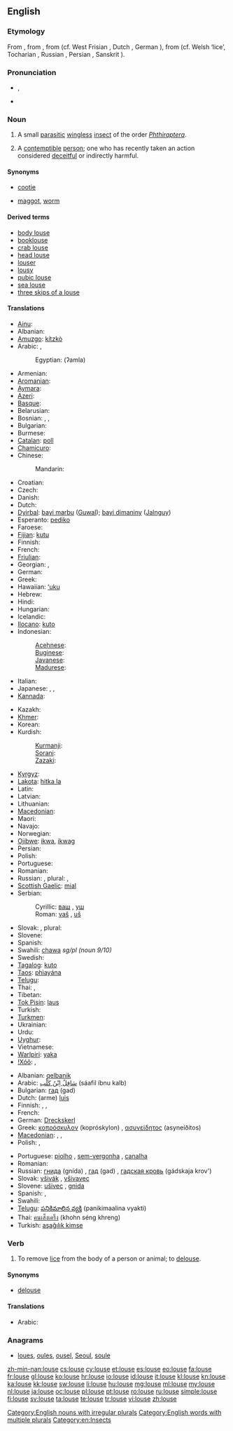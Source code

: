 {{wikipedia}}
==English==

===Etymology===
From {{etyl|enm}} {{term|lows|lows(e)|lang=enm}}, from {{etyl|ang}} {{term|lus|lūs|lang=ang}}, from {{proto|Germanic|lūs}} (cf. West Frisian {{term|lûs|lang=fy}}, Dutch {{term|luis|lang=nl}}, German {{term|Laus|lang=de}}), from {{proto|Indo-European|lus}} (cf. Welsh {{term|llau|lang=cy}} ‘lice’, Tocharian {{term|luwa|lang=txb}}, Russian {{term|вошь|tr=voš’|lang=ru|sc=Cyrl}}, Persian {{term||rišk|lang=fa}}, Sanskrit {{term||yūkā}}).

===Pronunciation===
* {{a|UK}} {{IPA|/laʊs/}}, {{SAMPA|/laUs/}}
* {{rhymes|aʊs}}

===Noun===
{{en-noun|pl=[[lice]] or {{qualifier|nonstandard}} [[louses]]}}

# A small [[parasitic]] [[wingless]] [[insect]] of the order ''[[Phthiraptera]]''.
# {{colloquial|dated|not usually used in plural form}} A [[contemptible]] [[person]]; one who has recently taken an action considered [[deceitful]] or indirectly harmful.

====Synonyms====
* {{sense|insect}} {{qualifier|North America}} [[cootie]]
* {{sense|contemptible person}} [[maggot]], [[worm]]

====Derived terms====
* [[body louse]]
* [[booklouse]]
* [[crab louse]]
* [[head louse]]
* [[louser]]
* [[lousy]]
* [[pubic louse]]
* [[sea louse]]
* [[three skips of a louse]]

====Translations====
{{trans-top|insect}}
* [[Ainu]]: {{tø|ain|キ|tr=ki}}
* Albanian: {{t-|sq|morr|xs=Albanian}}
* [[Amuzgo]]: [[kítzkò]]
* Arabic: {{t|ar|قملة|f|tr=qámla|alt=قَمْلَةٌ|sc=Arab}}, {{qualifier|collective}} {{t|ar|قمل|m|tr=qaml|alt=قَمْلٌ|sc=Arab}}
*: Egyptian: (ʔamla)
* Armenian: {{t|hy|ոջիլ|tr=voǰil|sc=Armn}}
* [[Aromanian]]: {{tø|rup|piduclju}}
* [[Aymara]]: {{t|ay|lapʼa}}
* [[Azeri]]: {{t|az|bit}}
* [[Basque]]: {{t|eu|zorri|xs=Basque}}
* Belarusian: {{t|be|вош|f|tr=voš|sc=Cyrl}}
* Bosnian: {{t-|bs|uš|f}}, {{t-|bs|vaš|f}}, {{t|bs|vaška|f}}
* Bulgarian: {{t+|bg|въшка|f|tr=vəška}}
* Burmese: {{t|my|သန်း|tr=than:|sc=Mymr}}
* [[Catalan]]: [[poll]] {{m}}
* [[Chamicuro]]: {{tø|ccc|nijpa}}
* Chinese:
*: Mandarin: {{t|zh|虱子|tr=shīzi|sc=Hani}}
* Croatian: {{t+|hr|uš|f}}
* Czech: {{t+|cs|veš|f}}
* Danish: {{t-|da|lus|c}}
* Dutch: {{t+|nl|luis|f}}
* [[Dyirbal]]: [[bayi marbu]] ([[Guwal]]); [[bayi dimaniny]] ([[Jalnguy]])
* Esperanto: [[pediko]]
* Faroese: {{t-|fo|lús|xs=Faroese}}
* [[Fijian]]: [[kutu]]
* Finnish: {{t+|fi|täi}}
* French: {{t+|fr|pou|m}}
* [[Friulian]]: {{tø|fur|pedoli}}
* Georgian: {{t|ka|მკბენარი|tr=mkbenari|sc=Geor|xs=Georgian}}, {{t|ka|ტილი|tr=tili|sc=Geor|xs=Georgian}}
* German: {{t+|de|Laus|f}}
* Greek: {{t+|el|ψείρα|f|tr=pseíra}}
* Hawaiian: [[ʻuku]]
* Hebrew: {{t|he|כינה|f|tr=kinah|sc=Hebr}}
* Hindi: {{t|hi|जूँ|f|tr=jū̃|sc=Deva}}
* Hungarian: {{t+|hu|tetű}}
* Icelandic: {{t+|is|lús|f}}
* [[Ilocano]]: [[kuto]]
* Indonesian: {{t+|id|kutu|xs=Indonesian}}
*: [[Acehnese]]: {{tø|ace|gutee }}
*: [[Buginese]]: {{tø|bug|utu }}
*: [[Javanese]]: {{t|jv|tuma }}
*: [[Madurese]]: {{tø|mad|koto}}
* Italian: {{t+|it|pidocchio|m}}
* Japanese: {{t|ja|虱|tr=しらみ, shirami|sc=Jpan}}, {{t|ja|シラミ|tr=shirami|sc=Jpan}}, {{t|ja|寄生虫|tr=きせいちゅう, kiseichū|sc=Jpan}}
* [[Kannada]]: {{t|kn|ಹೇನು|tr=hēnu|sc=Knda|xs=Kannada}}
{{trans-mid}}
* Kazakh: {{t|kk|бит|sc=Cyrl}}
* [[Khmer]]: {{t|km|ចៃ|tr=cay|sc=Khmr}}
* Korean: {{t|ko|이|tr=i|sc=Kore}}
* Kurdish:
*: [[Kurmanji]]: {{t+|ku|spih}}
*: [[Sorani]]: {{t+|ku|espê}}
*: [[Zazaki]]: {{t+|ku|espije}}
* [[Kyrgyz]]: {{t|ky|бит|sc=Cyrl}}
* [[Lakota]]: [[hitka la]]
* Latin: {{t-|la|pediculus|m}}
* Latvian: {{t|lv|uts|f}}
* Lithuanian: {{t-|lt|utėlė|f|xs=Lithuanian}}
* [[Macedonian]]: {{t-|mk|вошка|f|tr=vóška}}
* Maori: {{t-|mi|kutu|xs=Maori}}
* Navajo: {{tø|nv|yaaʼ}}
* Norwegian: {{t+|no|lus|c}}
* [[Ojibwe]]: [[ikwa]], [[ikwag]] {{p}}
* Persian: {{t|fa|شپش|tr=šepeš|alt=شِپِش|sc=fa-Arab}}
* Polish: {{t+|pl|wesz|f}}
* Portuguese: {{t+|pt|piolho|m}}
* Romanian: {{t-|ro|păduche|m}}
* Russian: {{t+|ru|вошь|f|tr=voš’}}, plural: {{t+|ru|вши|f|tr=vši}}, {{t|ru|вошка|f|tr=vóška}}
* [[Scottish Gaelic]]: [[mial]] {{f}}
* Serbian:
*: Cyrillic: [[ваш]] {{f}}, [[уш]] {{f}}
*: Roman: [[vaš]] {{f}}, [[uš]] {{f}}
* Slovak: {{t|sk|voš|f}}, plural: {{t|sk|vši|f|p}}
* Slovene: {{t+|sl|uš|f}}
* Spanish: {{t+|es|piojo|m}}
* Swahili: [[chawa]] ''sg/pl (noun 9/10)''
* Swedish: {{t+|sv|lus|c}}
* [[Tagalog]]: [[kuto]]
* [[Taos]]: [[phìayána]]
* [[Telugu]]: {{t|te|పేను|tr=pEnu}}
* Thai: {{t|th|เหา|tr=háo|sc=Thai}}, {{t|th|โลน|tr=lohn|sc=Thai}}
* Tibetan: {{tø|bo|ཤིག|tr=shig|sc=Tibt|xs=Tibetan}}
* [[Tok Pisin]]: [[laus]]
* Turkish: {{t+|tr|bit}}
* [[Turkmen]]: {{t|tk|bit}}
* Ukrainian: {{t|uk|воша|f|tr=vóša|sc=Cyrl}}
* Urdu: {{t|ur|جوں|f|tr=jū̃|sc=ur-Arab}}
* [[Uyghur]]: {{t|ug|پىت|sc=ug-Arab}}
* Vietnamese: {{t-|vi|con rận|xs=Vietnamese}}
* [[Warlpiri]]: [[yaka]]
* [[!Xóõ]]: {{qualifier|large}} {{tø|nmn|ʘnó̰õ}}, {{qualifier|small}} {{tø|nmn|gǁkxʼóni}}
{{trans-bottom}}

{{trans-top|worthless person}}
* Albanian: [[qelbanik]]
* Arabic: [[سافل ابن كلب|سَافِلٌ اِبْنُ كَلْب]] (sáafil íbnu kalb) {{m}}
* Bulgarian: [[гад]] (gad) {{m|f}}
* Dutch: (arme) [[luis]] {{m}}
* Finnish: {{t-|fi|luopio}}, {{t-|fi|hylkiö}}, {{t+|fi|epatto}}
* French: {{t+|fr|salaud|m}}
* German: [[Dreckskerl]] {{m}}
* Greek: [[κοπρόσκυλον]] (kopróskylon) {{n}}, [[ασυνείδητος]] (asyneíðitos) {{m}}
* [[Macedonian]]: {{t-|mk|гнида|f|tr=gnída}}, {{t|mk|вошкар|m|tr=vóškar}}, {{t-|mk|гад|m|tr=gad}}
* Polish: {{t+|pl|gnida|f}}, {{t+|pl|menda|f}}
{{trans-mid}}
* Portuguese: [[piolho]] {{m}}, [[sem-vergonha]] {{m|f}}, [[canalha]] {{m|f}}
* Romanian: {{t-|ro|păduche|m}}
* Russian: [[гнида]] (gnída) {{m|f}}, [[гад]] (gad) {{m|f}}, [[гадская кровь]] (gádskaja krov') {{m|f}}
* Slovak: [[všivák]] {{m}}, [[všivavec]] {{m}}
* Slovene: [[ušivec]] {{m}}, [[gnida]] {{f}} {{qualifier|highly pejorative}}
* Spanish: {{t+|es|sinvergüenza|m|f}}, {{t+|es|canalla|m|f}}
* Swahili: {{t+|sw|chawa|xs=Swahili}}
* [[Telugu]]: [[పనికిమాలిన వ్యక్తి]] (panikimaalina vyakti)
* Thai: [[คนเส็งเคร็ง]] (khohn séng khreng)
* Turkish: [[aşağılık kimse]]
{{trans-bottom}}

===Verb===
{{en-verb|lous|es}}

# To remove [[lice]] from the body of a person or animal; to [[delouse]].

====Synonyms====
* [[delouse]]

====Translations====
{{trans-top|To remove lice}}
* Arabic: {{t|ar|قملة|f|tr=qimla|sc=Arab}}
{{trans-mid}}
{{trans-bottom}}

===Anagrams===
* [[loues#English|loues]], [[oules#English|oules]], [[ousel#English|ousel]], [[Seoul#English|Seoul]], [[soule#English|soule]]

[[Category:English nouns with irregular plurals]]
[[Category:English words with multiple plurals]]
[[Category:en:Insects]]

[[zh-min-nan:louse]]
[[cs:louse]]
[[cy:louse]]
[[et:louse]]
[[es:louse]]
[[eo:louse]]
[[fa:louse]]
[[fr:louse]]
[[gl:louse]]
[[ko:louse]]
[[hr:louse]]
[[io:louse]]
[[id:louse]]
[[it:louse]]
[[kl:louse]]
[[kn:louse]]
[[ka:louse]]
[[kk:louse]]
[[sw:louse]]
[[li:louse]]
[[hu:louse]]
[[mg:louse]]
[[ml:louse]]
[[my:louse]]
[[nl:louse]]
[[ja:louse]]
[[oc:louse]]
[[pl:louse]]
[[pt:louse]]
[[ro:louse]]
[[ru:louse]]
[[simple:louse]]
[[fi:louse]]
[[sv:louse]]
[[ta:louse]]
[[te:louse]]
[[tr:louse]]
[[vi:louse]]
[[zh:louse]]
